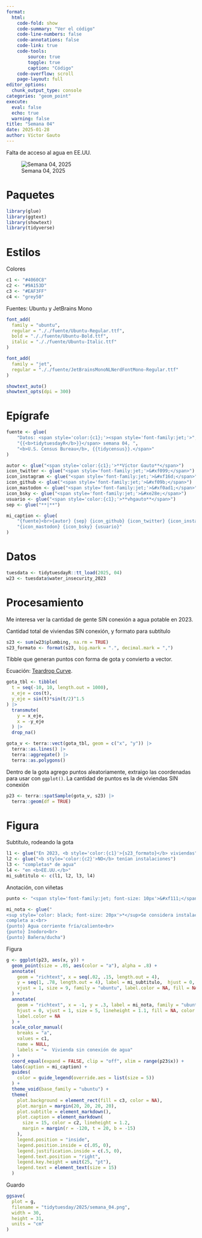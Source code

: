 ```yaml
---
format:
  html:
    code-fold: show
    code-summary: "Ver el código"
    code-line-numbers: false
    code-annotations: false
    code-link: true
    code-tools:
        source: true
        toggle: true
        caption: "Código"
    code-overflow: scroll
    page-layout: full
editor_options:
  chunk_output_type: console
categories: "geom_point"
execute:
  eval: false
  echo: true
  warning: false
title: "Semana 04"
date: 2025-01-28
author: Víctor Gauto
---
```


Falta de acceso al agua en EE.UU.

![Semana 04, 2025](semana_04.png)

# Paquetes

```r
library(glue)
library(ggtext)
library(showtext)
library(tidyverse)
```

# Estilos

Colores

```r
c1 <- "#4060C8"
c2 <- "#9A153D"
c3 <- "#EAF3FF"
c4 <- "grey50"
```

Fuentes: Ubuntu y JetBrains Mono

```r
font_add(
  family = "ubuntu",
  regular = "././fuente/Ubuntu-Regular.ttf",
  bold = "././fuente/Ubuntu-Bold.ttf",
  italic = "././fuente/Ubuntu-Italic.ttf"
)

font_add(
  family = "jet",
  regular = "././fuente/JetBrainsMonoNLNerdFontMono-Regular.ttf"
)

showtext_auto()
showtext_opts(dpi = 300)
```

# Epígrafe

```r
fuente <- glue(
    "Datos: <span style='color:{c1};'><span style='font-family:jet;'>",
    "{{<b>tidytuesdayR</b>}}</span> semana 04, ",
    "<b>U.S. Census Bureau</b>, {{tidycensus}}.</span>"
)

autor <- glue("<span style='color:{c1};'>**Víctor Gauto**</span>")
icon_twitter <- glue("<span style='font-family:jet;'>&#xf099;</span>")
icon_instagram <- glue("<span style='font-family:jet;'>&#xf16d;</span>")
icon_github <- glue("<span style='font-family:jet;'>&#xf09b;</span>")
icon_mastodon <- glue("<span style='font-family:jet;'>&#xf0ad1;</span>")
icon_bsky <- glue("<span style='font-family:jet;'>&#xe28e;</span>")
usuario <- glue("<span style='color:{c1};'>**vhgauto**</span>")
sep <- glue("**|**")

mi_caption <- glue(
    "{fuente}<br>{autor} {sep} {icon_github} {icon_twitter} {icon_instagram} ",
    "{icon_mastodon} {icon_bsky} {usuario}"
)
```

# Datos

```r
tuesdata <- tidytuesdayR::tt_load(2025, 04)
w23 <- tuesdata$water_insecurity_2023
```

# Procesamiento

Me interesa ver la cantidad de gente SIN conexión a agua potable en 2023.

Cantidad total de viviendas SIN conexión, y formato para subtítulo

```r
s23 <- sum(w23$plumbing, na.rm = TRUE)
s23_formato <- format(s23, big.mark = ".", decimal.mark = ",")
```


Tibble que generan puntos con forma de gota y convierto a vector.

Ecuación: [Teardrop Curve](https://mathworld.wolfram.com/TeardropCurve.html).

```r
gota_tbl <- tibble(
  t = seq(-10, 10, length.out = 1000),
  x_eje = cos(t),
  y_eje = sin(t)*sin(t/2)^1.5
) |>
  transmute(
    y = x_eje,
    x = -y_eje
  ) |>
  drop_na()

gota_v <- terra::vect(gota_tbl, geom = c("x", "y")) |>
  terra::as.lines() |>
  terra::aggregate() |>
  terra::as.polygons()
```

Dentro de la gota agrego puntos aleatoriamente, extraigo las coordenadas para usar con `ggplot()`. La cantidad de puntos es la de viviendas SIN conexión

```r
p23 <- terra::spatSample(gota_v, s23) |>
  terra::geom(df = TRUE)
```

# Figura

Subtítulo, rodeando la gota

```r
l1 <- glue("En 2023, <b style='color:{c1}'>{s23_formato}</b> viviendas")
l2 <- glue("<b style='color:{c2}'>NO</b> tenían instalaciones")
l3 <- "completas* de agua"
l4 <- "en <b>EE.UU.</b>"
mi_subtitulo <- c(l1, l2, l3, l4)
```

Anotación, con viñetas

```r
punto <- "<span style='font-family:jet; font-size: 10px'>&#xf111;</span>"

mi_nota <- glue("
<sup style='color: black; font-size: 20px'>*</sup>Se considera instalación<br>
completa a:<br>
{punto} Agua corriente fría/caliente<br>
{punto} Inodoro<br>
{punto} Bañera/ducha")
```

Figura

```r
g <- ggplot(p23, aes(x, y)) +
  geom_point(size = .05, aes(color = "a"), alpha = .8) +
  annotate(
    geom = "richtext", x = seq(.02, .15, length.out = 4),
    y = seq(1, .78, length.out = 4), label = mi_subtitulo,  hjust = 0,
    vjust = 1, size = 9, family = "ubuntu", label.color = NA, fill = NA
  ) +
  annotate(
    geom = "richtext", x = -1, y = .3, label = mi_nota, family = "ubuntu",
    hjust = 0, vjust = 1, size = 5, lineheight = 1.1, fill = NA, color = c4,
    label.color = NA
  ) +
  scale_color_manual(
    breaks = "a",
    values = c1,
    name = NULL,
    labels = "=  Vivienda sin conexión de agua"
  ) +
  coord_equal(expand = FALSE, clip = "off", xlim = range(p23$x)) +
  labs(caption = mi_caption) +
  guides(
    color = guide_legend(override.aes = list(size = 5))
  ) +
  theme_void(base_family = "ubuntu") +
  theme(
    plot.background = element_rect(fill = c3, color = NA),
    plot.margin = margin(20, 20, 20, 20),
    plot.subtitle = element_markdown(),
    plot.caption = element_markdown(
      size = 15, color = c2, lineheight = 1.2,
      margin = margin(r = -120, t = 20, b = -15)
    ),
    legend.position = "inside",
    legend.position.inside = c(.05, 0),
    legend.justification.inside = c(.5, 0),
    legend.text.position = "right",
    legend.key.height = unit(25, "pt"),
    legend.text = element_text(size = 15)
  )
```

Guardo

```r
ggsave(
  plot = g,
  filename = "tidytuesday/2025/semana_04.png",
  width = 30,
  height = 31,
  units = "cm"
)
```

